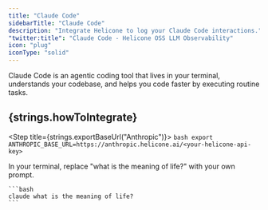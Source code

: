 ```yaml
---
title: "Claude Code"
sidebarTitle: "Claude Code"
description: "Integrate Helicone to log your Claude Code interactions."
"twitter:title": "Claude Code - Helicone OSS LLM Observability"
icon: "plug"
iconType: "solid"
---
```



Claude Code is an agentic coding tool that lives in your terminal, understands your codebase, and helps you code faster by executing routine tasks.

## {strings.howToIntegrate}

<Steps>
  <Step title={strings.generateKey}>
    <div dangerouslySetInnerHTML={{ __html: strings.generateKeyInstructions }} />
  </Step>

  <Step title={strings.exportBaseUrl("Anthropic")}>
    ```bash
    export ANTHROPIC_BASE_URL=https://anthropic.helicone.ai/<your-helicone-api-key>
    ```
  </Step>

  <Step title={strings.logYourRequest}>
    In your terminal, replace "what is the meaning of life?" with your own prompt.

    ```bash
    claude what is the meaning of life?
    ```
  </Step>

  <Step title={strings.verifyInHelicone}>
    <div dangerouslySetInnerHTML={{ __html: strings.verifyInHeliconeDesciption("Claude Code") }} />
  </Step>
</Steps>
